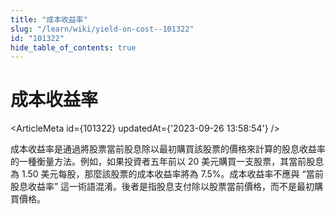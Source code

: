 ```yaml
---
title: "成本收益率"
slug: "/learn/wiki/yield-on-cost--101322"
id: "101322"
hide_table_of_contents: true
---
```



# 成本收益率

<ArticleMeta id={101322} updatedAt={'2023-09-26 13:58:54'} />
<div className='border-solid border-b border-t-0 my-4 border-[var(--ifm-color-gray-300)]' />

成本收益率是通過將股票當前股息除以最初購買該股票的價格來計算的股息收益率的一種衡量方法。例如，如果投資者五年前以 20 美元購買一支股票，其當前股息為 1.50 美元每股，那麼該股票的成本收益率將為 7.5%。成本收益率不應與 “當前股息收益率” 這一術語混淆。後者是指股息支付除以股票當前價格，而不是最初購買價格。
